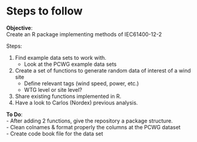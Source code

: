 # Steps to follow  

**Objective**:  
Create an R package implementing methods of IEC61400-12-2  

Steps:  

1. Find example data sets to work with.
    + Look at the PCWG example data sets
2. Create a set of functions to generate random data of interest of a wind site  
    + Define relevant tags (wind speed, power, etc.)  
    + WTG level or site level?  
3. Share existing functions implemented in R. 
4. Have a look to Carlos (Nordex) previous analysis.  


**To Do**:  
- After adding 2 functions, give the repository a package structure.  
- Clean colnames & format properly the columns at the PCWG dataset  
- Create code book file for the data set  